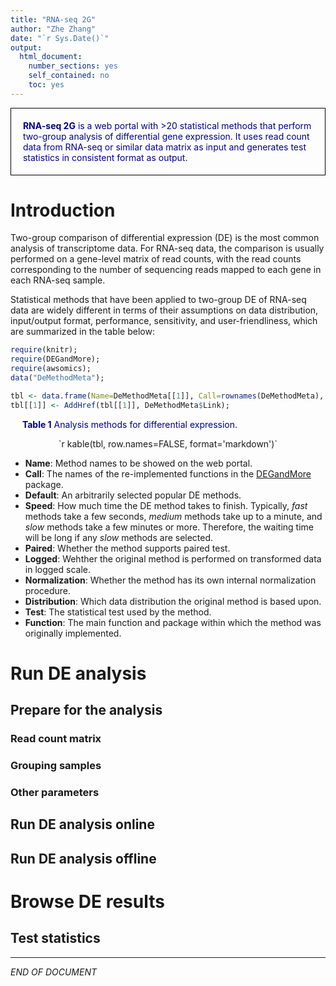```yaml
---
title: "RNA-seq 2G"
author: "Zhe Zhang"
date: "`r Sys.Date()`"
output:
  html_document:
    number_sections: yes
    self_contained: no
    toc: yes
---
```


<div style="border:black 1px solid; padding: 0.5cm 0.5cm"><font color="darkblue">
**RNA-seq 2G** is a web portal with >20 statistical methods that perform two-group analysis of differential gene expression. It uses read count data from RNA-seq or similar data matrix as input and generates test statistics in consistent format as output. 
</font></div>

# Introduction

Two-group comparison of differential expression (DE) is the most common analysis of transcriptome data. For RNA-seq data, the comparison is usually performed on a gene-level matrix of read counts, with the read counts corresponding to the number of sequencing reads mapped to each gene in each RNA-seq sample. 

Statistical methods that have been applied to two-group DE of RNA-seq data are widely different in terms of their assumptions on data distribution, input/output format, performance, sensitivity, and user-friendliness, which are summarized in the table below:

```r
require(knitr);
require(DEGandMore); 
require(awsomics); 
data("DeMethodMeta");

tbl <- data.frame(Name=DeMethodMeta[[1]], Call=rownames(DeMethodMeta), DeMethodMeta[, 2:9], stringsAsFactors = FALSE);
tbl[[1]] <- AddHref(tbl[[1]], DeMethodMeta$Link); 
```

<div style="color:darkblue; padding:0 0.5cm;">
**Table 1** Analysis methods for differential expression. 
</div>

<div align='center', style="padding:0 0.1cm"> 
`r kable(tbl, row.names=FALSE, format='markdown')`
</div>

  - **Name**: Method names to be showed on the web portal.
  - **Call**: The names of the re-implemented functions in the [DEGandMore](http://github.com/zhezhangsh/DEGandMore) package. 
  - **Default**: An arbitrarily selected popular DE methods.
  - **Speed**: How much time the DE method takes to finish. Typically, _fast_ methods take a few seconds, _medium_ methods take up to a minute, and _slow_ methods take a few minutes or more. Therefore, the waiting time will be long if any _slow_ methods are selected.
  - **Paired**: Whether the method supports paired test.
  - **Logged**: Wehther the original method is performed on transformed data in logged scale.
  - **Normalization**: Whether the method has its own internal normalization procedure. 
  - **Distribution**: Which data distribution the original method is based upon. 
  - **Test**: The statistical test used by the method. 
  - **Function**: The main function and package within which the method was originally implemented. 

# Run DE analysis

## Prepare for the analysis

### Read count matrix

### Grouping samples

### Other parameters

## Run DE analysis online

## Run DE analysis offline

# Browse DE results

## Test statistics 






***
_END OF DOCUMENT_
